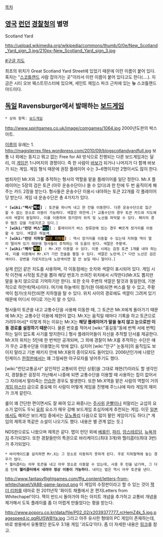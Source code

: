 [[목차]]

== [[영국]] [[런던]] [[경찰]]청의 별명 ==
Scotland Yard

http://upload.wikimedia.org/wikipedia/commons/thumb/0/0e/New_Scotland_Yard_sign_3.jpg/210px-New_Scotland_Yard_sign_3.jpg

[https://maps.google.com/maps?ll=51.498611,-0.133056&spn=0.01,0.01&t=m&q=51.498611,-0.133056 #구글 지도]

최초의 위치가 Great Scotland Yard Street에 있었기 때문에 이런 이름이 붙어 있다. 혹자는 "[[스코틀랜드]] 사람 잡아가는 곳"이라서 이런 이름이 붙어 있다고도 한다(....). 지금은 시티 오브 웨스트민스터에 있으며, 세인트 제임스 파크 근처에 있는 '''뉴''' 스코틀랜드 야드이다.


== [[독일]] Ravensburger에서 발매하는 [[보드게임]] ==
 * 상위 항목: [[보드게임]]
http://www.spiritgames.co.uk/image/comgames/1064.jpg
2000년도판의 박스아트.

[[이름]]의 유래는 1.
http://magisterrex.files.wordpress.com/2010/09/blogscotlandyardfull.jpg
보통 나 외에는 동지고 뭐고 없는 Free for All 방식으로 진행되는 다른 보드게임과는 달리, 이 [[게임]]은 1:나머지의 경쟁이다. 즉 한 사람이 [[바보]]가 되거나 나머지가 다 함께 바보가 되는 게임. 게임 형식 때문에 권장 플레이어 수는 3~6명이지만 2명이서도 많이 한다.

범죄자인 Mr.X와 그를 추적하는 형사의 역할을 맡을 플레이어를 일단 정한다. Mr.X 플레이어는 5장의 검은 토큰 (아무 운송수단이나 쓸 수 있다)과 한 턴에 두 번 움직이게 해주는 카드 2장을 받는다. 형사들은 운송수단 이용시 내야하는 토큰 22개를 각 플레이어당 받는다. 게임 내 운송수단은 총 4가지가 있다.
 * '''[wiki:"택시"<span style="color:white; background:black;">택시</span>]''' : 토큰을 하나씩 내고 한 칸을 이동한다. 다른 운송수단으로 접근할 수 없는 장소로 이동이 가능하다. 색깔은 하얀색.[* 교통수단의 경우 토큰 카드와 지도에서의 색깔이 동일하다. 이를 이용하여 정거장의 위치 및 노선을 파악할 수 있다. 페리의 경우 템즈 강을 가로지르고 있다.]
 * '''[wiki:"런던 버스"<span style="color:cyan; background:black;">버스</span>]''' : 플레이어가 버스 정류장에 있는 경우 빠르게 장거리를 이동할 수 있다. 색깔은 하늘색.
 * '''[wiki:"런던 지하철"<span style="color:orange; background:black;">런던 지하철</span>]''' : 역시 장거리를 이동할 수 있는데 지하철 역이 멀리 떨어져 있기 때문에 형사들이 추적하는 데 도움이 된다. 색깔은 주황색.
 * '''[wiki:"페리"<span style="color:yellow; background:black;">페리</span>]''' : Mr.X만 이용할 수 있다. 이용 시에는 검정 토큰 1개를 내야 하는데, 이를 이용해서 Mr.X가 기만 전술을 펼칠 수 있다. 색깔은 노란색.[* 다만 노선은 검은색이다. 강변을 가로지르는데 노란색이면 잘 안 보일 테니 말이다.]

실제 [[런던]] 같은 지도를 사용하며, 각 이동점에는 숫자와 색깔이 표시되어 있다. 게임 시작 이전에 시작점 토큰을 뽑아 해당 번호가 쓰여진 위치에서 시작한다(Mr.X도 뽑지만 말을 놓지 않으므로 기억하기만 한다). 또한 숫자 주변의 색깔은 탈것과 동일한데, 기본적으로 하얀색(택시)이다. 여기에 하늘색이 첨가(원 아래)되면 버스를 탈 수 있고, 주황색이 첨가(숫자칸)되면 지하철을 탈 수 있다. 위치 사이의 경로에도 색깔이 그려져 있기 때문에 어디서 어디로 가는지 알 수 있다.

형사들이 토큰을 내고 교통수단을 사용해 이동한 때, 그 토큰은 Mr.X에게 돌아가기 때문에 Mr.X는 교통수단 이용에 제한이 없다. Mr.X는 움직일 때마다 기록을 하고 토큰으로 가려두어서[* 이렇게 하는 이유는 Mr.X는 '''해당 플레이어가 말을 놓지 않고 눈으로만 이동 경로를 설정하기 때문'''이다. 물론 번호를 적어서 [wiki:"홍길동"동에 번쩍 서에 번쩍]하는 일이 없도록 사기를 방지한다.] 형사 플레이어들이 자신을 추적할 단서를 제공한다. Mr.X의 위치는 5턴에 한 번씩만 공개되며, 그 외에 경찰이 Mr.X를 추적하는 수단은 얘가 무슨 교통수단을 이용했는지 밖에 없다. 심지어 [wiki:"안구" 눈동자]의 움직임도 보이지 말라고 기본 패키지 안에 Mr.X용의 종이모자도 들어있다. 2006년인가에 나왔던 틴케이스 [[한정판]]에서는 꽤 그럴싸한 야구모자를 넣어주기도 했다.

[wiki:"런던교통공사" 살인적인 교통비의 런던 상황]을 그대로 재현(?)이라도 할 생각인지, 경찰들은 굉장히 가난해서 나중에 되면 교통수단을 이용할 때 사용하는 칩이 없어서 그 자리에서 말라죽는 [[안습]]한 경우도 발생한다. 또한 Mr.X역을 맡은 사람의 역할이 거의 [[게임 마스터]] 급으로 중요해 이 사람이 어떻게 게임을 진행해 주느냐에 따라 게임의 재미가 크게 갈린다.

룰이 꽤 간단한 편이면서도 잘 짜여 있고 짜증나는 [[주사위]] [[운]]빨이나 피말리는 교섭의 요소가 없이도 두뇌 [[유희]] 요소가 매우 강해 보드게임 초심자에게 추천되는 게임. 이웃 [[일본]]에서도 해외산 보드게임 중에서는 [[모노폴리]] 다음으로 많이 팔린 게임이기도 하다.[* 게임의 제목과 똑같은 소설이 나오기도 했다. 내용은 별 관계 없는 듯.]

NDS판으로도 나왔으며 제목은 같다. 맵이 런던 외에 [[베를린]], [[파리]], [[암스테르담]], [[뉴욕]]까지 추가되었다. 또한 경찰들만의 특권으로 바리케이드(최대 3개)와 헬리콥터(최대 3번)가 추가되었다.
 * 바리케이드를 설치하면 Mr.X는 그 장소로 이동하지 못하게 된다. 주로 지하철역에 놓는 경우가 많다.
 * 헬리콥터는 아무 토큰을 내고 아무 장소로 이동할 수 있는데, 사용 후 턴을 넘기며, 그 다음 턴에 '''헬리콥터에서 내려야 정상 이동이 가능하다.''' 내리는 법은 역시 아무 토큰을 낸다.

http://www.fantasyflightgames.com/ffg_content/letters-from-whitechapel/VA88-game-layout.png
이 게임의 수정판이라고 할 수 있는 것이 [[잭 더 리퍼]]를 테마로 한 2011년작 '화이트 채플에서 온 편지Letters from Whitechapel'이다. 잭이 반드시 돌아가야 하는 아지트 개념을 추가하고 교통비 개념을 제거해서 도둑 플레이를 좀 더 어렵게 만들었다는 평을 받는다.

http://www.poporu.co.kr/data/file/P02_02/x2039377777_rcHemZ4k_5.jpg.pagespeed.ic.qgRUl5WBYa.jpg
그리고 아주 유사한 형태의 PC 게임이 존재하는데, 바로 쌍용에서 유통했던 윈도우 3.1용 게임 '괴도Q'이다. 좀 더 자세한 내용은 [http://bbs2.ruliweb.daum.net/gaia/do/ruliweb/family/1816/read?articleId=1693808&objCate1=519&bbsId=G005&itemId=279&sortKey=depth 링크]를 참고. 
